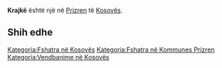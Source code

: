 {{Fshat në 
 | Emri                = Krajkë
 | EmriAlt                = 
 | NAME_SHORT_FORM=      
 | NAME_GENERIC=      
 | NAME_SORT_NAME_RO=      KRAJKE
 | FULL_NAME_RO = Krajkë
 | FULL_NAME_ND_RO=Krajke
 | SORT_NAME_RG=KRAJKE
 | FULL_NAME_RG=Krajkë
 | FULL_NAME_ND_RG=Krajke
 | SRP_NAME_SHORT_FORM=      
 | SRP_NAME_GENERIC=      
 | SRP_NAME_SORT_NAME_RO=      
 | SRP_FULL_NAME_RO = 
 | SRP_FULL_NAME_ND_RO=
 | SRP_SORT_NAME_RG=
 | SRP_FULL_NAME_RG=
 | SRP_FULL_NAME_ND_RG=
 | Emri (Rasa dhanore) = 
 | Figura              = 
 | Shteti              = Kosovo
 | Komuna              = Prizren
 | Kodi postar         = 
 | Sipërfaqja          = 

 | Popullsia           = 

 | Regj. i popullsisë  = 
 | Dend. e popullsisë  = 
 | Faqja zyrtare       = 
 <!--- Koordinatat ----> 
 | Gjerësia            = 42.282222
 | Gjatësia            = 20.660833
 | Lartësia            = 
}}
'''Krajkë''' është një [[]] në [[Prizren]] të [[Kosovës]].

<!-- == Gjeografia == -->
<!-- == Historia == -->
<!-- == Demografia == -->
== Shih edhe ==
{{Komuna Prizren}}
{{Kosovo-Administrata-Cung}}

[[Kategoria:Fshatra në Kosovës]]
[[Kategoria:Fshatra në Kommunes Prizren]]
[[Kategoria:Vendbanime në Kosovës]]